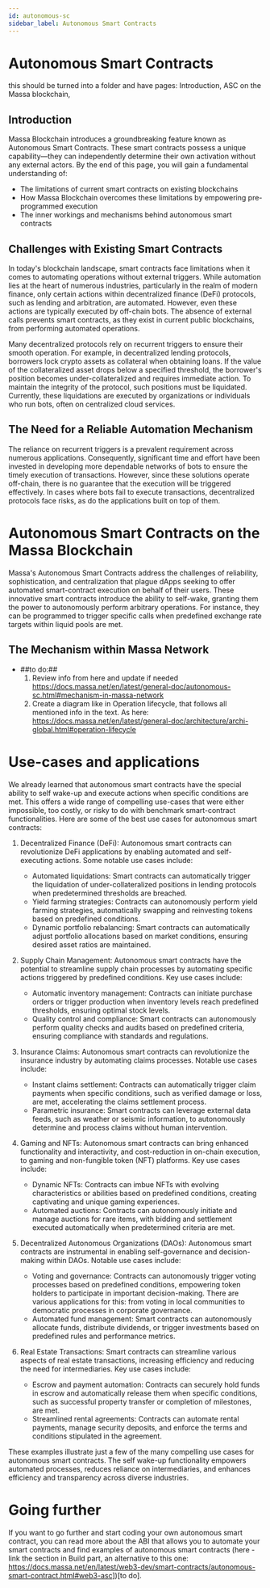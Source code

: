 ```yaml
---
id: autonomous-sc
sidebar_label: Autonomous Smart Contracts
---
```


# Autonomous Smart Contracts
this should be turned into a folder and have pages: Introduction, ASC on the Massa blockchain, 

## Introduction

Massa Blockchain introduces a groundbreaking feature known as Autonomous Smart Contracts. 
These smart contracts possess a unique capability—they can independently determine their own activation without any external actors. 
By the end of this page, you will gain a fundamental understanding of:

- The limitations of current smart contracts on existing blockchains
- How Massa Blockchain overcomes these limitations by empowering pre-programmed execution
- The inner workings and mechanisms behind autonomous smart contracts

## Challenges with Existing Smart Contracts

In today's blockchain landscape, smart contracts face limitations when it comes to automating operations without external triggers. 
While automation lies at the heart of numerous industries, particularly in the realm of modern finance, only 
certain actions within decentralized finance (DeFi) protocols, such as lending and arbitration, are automated. 
However, even these actions are typically executed by off-chain bots. The absence of external calls prevents smart contracts, 
as they exist in current public blockchains, from performing automated operations.

Many decentralized protocols rely on recurrent triggers to ensure their smooth operation. 
For example, in decentralized lending protocols, borrowers lock crypto assets as collateral when obtaining loans. 
If the value of the collateralized asset drops below a specified threshold, the borrower's position becomes under-collateralized 
and requires immediate action. To maintain the integrity of the protocol, such positions must be liquidated. Currently, 
these liquidations are executed by organizations or individuals who run bots, often on centralized cloud services.



## The Need for a Reliable Automation Mechanism

The reliance on recurrent triggers is a prevalent requirement across numerous applications. Consequently, significant time and effort have been invested in developing more dependable networks of bots to ensure the timely execution of transactions. However, since these solutions operate off-chain, there is no guarantee that the execution will be triggered effectively. In cases where bots fail to execute transactions, decentralized protocols face risks, as do the applications built on top of them.

# Autonomous Smart Contracts on the Massa Blockchain

Massa's Autonomous Smart Contracts address the challenges of reliability, sophistication, and centralization that plague dApps seeking to offer automated smart-contract execution on behalf of their users. These innovative smart contracts introduce the ability to self-wake, granting them the power to autonomously perform arbitrary operations. For instance, they can be programmed to trigger specific calls when predefined exchange rate targets within liquid pools are met.

## The Mechanism within Massa Network

 - ##to do:##
    1. Review info from here and update if needed https://docs.massa.net/en/latest/general-doc/autonomous-sc.html#mechanism-in-massa-network
    2. Create a diagram like in Operation lifecycle, that follows all mentioned info in the text. As here: https://docs.massa.net/en/latest/general-doc/architecture/archi-global.html#operation-lifecycle




# Use-cases and applications

We already learned that autonomous smart contracts have the special ability to self wake-up and execute actions when specific conditions are met. 
This offers a wide range of compelling use-cases that were either impossible, too costly, or risky to do with benchmark smart-contract functionalities. 
Here are some of the best use cases for autonomous smart contracts:

1.  Decentralized Finance (DeFi): Autonomous smart contracts can revolutionize DeFi applications by enabling automated and self-executing actions. Some notable use cases include:
    - Automated liquidations: Smart contracts can automatically trigger the liquidation of under-collateralized positions in lending protocols when predetermined thresholds are breached.
    - Yield farming strategies: Contracts can autonomously perform yield farming strategies, automatically swapping and reinvesting tokens based on predefined conditions.
    - Dynamic portfolio rebalancing: Smart contracts can automatically adjust portfolio allocations based on market conditions, ensuring desired asset ratios are maintained.
    
2. Supply Chain Management: Autonomous smart contracts have the potential to streamline supply chain processes by automating specific actions triggered by predefined conditions. Key use cases include:
    - Automatic inventory management: Contracts can initiate purchase orders or trigger production when inventory levels reach predefined thresholds, ensuring optimal stock levels.
    - Quality control and compliance: Smart contracts can autonomously perform quality checks and audits based on predefined criteria, ensuring compliance with standards and regulations.

3. Insurance Claims: Autonomous smart contracts can revolutionize the insurance industry by automating claims processes. Notable use cases include:
    - Instant claims settlement: Contracts can automatically trigger claim payments when specific conditions, such as verified damage or loss, are met, accelerating the claims settlement process.
    - Parametric insurance: Smart contracts can leverage external data feeds, such as weather or seismic information, to autonomously determine and process claims without human intervention.
    
4. Gaming and NFTs: Autonomous smart contracts can bring enhanced functionality and interactivity, and cost-reduction in on-chain execution, to gaming and non-fungible token (NFT) platforms. Key use cases include:
    - Dynamic NFTs: Contracts can imbue NFTs with evolving characteristics or abilities based on predefined conditions, creating captivating and unique gaming experiences.
    - Automated auctions: Contracts can autonomously initiate and manage auctions for rare items, with bidding and settlement executed automatically when predetermined criteria are met.

5. Decentralized Autonomous Organizations (DAOs): Autonomous smart contracts are instrumental in enabling self-governance and decision-making within DAOs. Notable use cases include:
    - Voting and governance: Contracts can autonomously trigger voting processes based on predefined conditions, empowering token holders to participate in important decision-making. There are various applications for this: from voting in local communities to democratic processes in corporate governance.
    - Automated fund management: Smart contracts can autonomously allocate funds, distribute dividends, or trigger investments based on predefined rules and performance metrics.

6. Real Estate Transactions: Smart contracts can streamline various aspects of real estate transactions, increasing efficiency and reducing the need for intermediaries. Key use cases include:
    - Escrow and payment automation: Contracts can securely hold funds in escrow and automatically release them when specific conditions, such as successful property transfer or completion of milestones, are met.
    - Streamlined rental agreements: Contracts can automate rental payments, manage security deposits, and enforce the terms and conditions stipulated in the agreement.

These examples illustrate just a few of the many compelling use cases for autonomous smart contracts. The self wake-up functionality empowers automated processes, reduces reliance on intermediaries, and enhances efficiency and transparency across diverse industries.


# Going further

If you want to go further and start coding your own autonomous smart contract, you can read more about the ABI that allows you to automate your smart contracts and find examples of autonomous smart contracts (here - link the section in Build part, an alternative to this one: https://docs.massa.net/en/latest/web3-dev/smart-contracts/autonomous-smart-contract.html#web3-asc])[to do].

